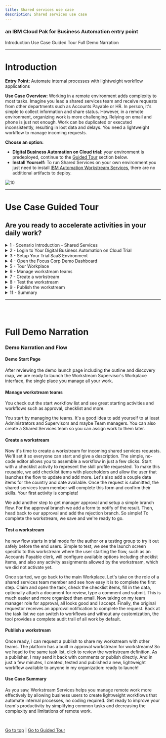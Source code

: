 ```yaml
---
title: Shared services use case
description: Shared services use case
---
```


### an IBM Cloud Pak for Business Automation entry point

<AnchorLinks>
  <AnchorLink>Introduction</AnchorLink>
  <AnchorLink>Use Case Guided Tour</AnchorLink>
  <AnchorLink>Full Demo Narration</AnchorLink>
</AnchorLinks>

***

# Introduction

**Entry Point:** Automate internal processes with lightweight workflow applications

**Use Case Overview:** Working in a remote environment adds complexity to most tasks. Imagine you lead a shared services team and receive requests from other departments such as Accounts Payable or HR. In person, it's simple to collect information and share status. However, in a remote environment, organizing work is more challenging. Relying on email and phone is just not enough. Work can be duplicated or executed inconsistently, resulting in lost data and delays. You need a lightweight workflow to manage incoming requests.

**Choose an option:**

  * **Digital Business Automation on Cloud trial:** your environment is predeployed, continue to the [Guided Tour](#use-case-guided-tour) section below.
  * **Install Yourself:** To run Shared Services on your own environment you just need to install <a href="https://www.ibm.com/support/knowledgecenter/SSYHZ8_20.0.x/com.ibm.dba.workstream/topics/con_rwf_intro.html" target="_blank">IBM Automation Workstream Services</a>, there are no additional artifacts to deploy.

 ![10](./images/Slide2.png)

***

# Use Case Guided Tour

## Are you ready to accelerate activities in your daily work?

<details>
<summary>1 - Scenario Introduction - Shared Services</summary>

<Row>
<Column colLg={5} colMd={5}>

**Demo Video**

<ArticleCard
    color="dark"
    title="Demo Video - Shared Services Request"
    subTitle="In this demo, you will learn how to use lightweight workflows to manage incoming requests"
    href="https://ibm.com"
    actionIcon="arrowRight"
    color="dark"
    >

![](./images/accountsPayableThumbnail.png)

</ArticleCard>
</Column>
<Column colLg={7} colMd={7}>

**Demo Outline**

[Full Demo Narration](#full-demo-narration)

1. Use Case Overview
1. Focus Corp Demo Dashboard review
1. Workstream Supervisor persona
    1. Workplace Tour
    1. Manage Workstream teams
    1. Create workstream
    1. Test workstream
    1. Publish workstream
1. Use case review and value of lightweight workflow applications

<br/>

</Column>
</Row>
<Row>
<Column colLg={4} colMd={4}>

**Discovery Map**

![1](./images/sharedServices_map.png)
<br/>

</Column>
<Column colLg={6} colMd={6}>

<br/>

</Column>
</Row>

[Go to top](#introduction) | [Go to Guided Tour](#use-case-guided-tour)

</details>

<details>
<summary>2 - Login to Your Digital Business Automation on Cloud Trial</summary>

Login to your Digital Business Automation on Cloud trial <a href="http://automationcloud.ibm.com" target="_blank">here</a> to access your portal.
<br/>
Don't have a trial yet? <a href="https://www.ibm.com/account/reg/us-en/signup?formid=urx-45706" target="_blank">Sign up</a> to get started or learn more about installing <a href="https://www.ibm.com/support/knowledgecenter/SSYHZ8_20.0.x/com.ibm.dba.workstream/topics/con_rwf_intro.html" target="_blank">IBM Automation Workstream Services</a> on your own platform.

 ![10](./images/Slide3.png)

[Go to top](#introduction) | [Go to Guided Tour](#use-case-guided-tour)

</details>

<details>
<summary>3 - Setup Your Trial SaaS Environment</summary>

<br/>

First time in your trial environment?  Here are some recommended setup steps to get the best experience!

### IMPORTANT - Assign Your Roles

<br/>

You will need to make sure you have the correct roles to use the environment.

1. Open the menu in the upper left.
1. Under **Administer subscriptions**, click **Access management**.
1. Locate or search for your user and ensure all environments (Development and so on) are activated.
1. Click the pencil icon on the right side of your user row and ensure at least the required roles are selected.
1. Optionally add all adinistrator roles as appropriate.

<br/>

<Row>
<Column colLg={4} colMd={4}>

**Required Roles**

![2](./images/required-roles.png)
<br/>

</Column>
<Column colLg={4} colMd={4}>

**All Administrator Roles**

![2](./images/all-admin-roles.png)
<br/>

</Column>
</Row>

### Setup your Process Portal

It is recommended to make the Focus Corp Demo Dashboard your default dashboard.

1. Log in to your **Process Portal** environment.
1. Under Dashboards click **Show more...** and click the icon next to **Focus Corp Demo Dashboard** and click the star icon.
1. Drag the right-side handle of that dashboard row to the top so this will load when you start Process Portal.

### Personalize your Process Portal

* Click the **Edit Profile** link in the upper left
* Add a picture
* Set notification settings as desired

<br/>

[Go to top](#introduction) | [Go to Guided Tour](#use-case-guided-tour)

</details>

<details>
<summary>4 - Open the Focus Corp Demo Dashboard</summary>

1. Open the menu in the upper left
2. Select **Production** and then **Run**
3. Click the **Process Portal** tile
4. Wait for the portal to load in a new browser window/tab

 ![11](./images/Slide4.png)

5. On the left menu, under the **Dashboards**, click **Show more/less…**
6. Click **Focus Corp Demos Dashboard**
7. Wait for the dashboard to load on the right

 ![12](./images/Slide5.png)

Start by reviewing the available demos, they all represent an entry point to business automation so you can easily get started.
<br/>

 ![13](./images/Slide6.png)

<br/>

When ready, click the green **Shared Services** button to launch the demo.

<br/>

[Go to top](#introduction) | [Go to Guided Tour](#use-case-guided-tour)

</details>

<details>
<summary>5 - Tour Workplace</summary>

#### Manage your work, don't let it manage you

<br/>
You are now a manager leading a Shared Services team that receives requests from other departments such as Accounts Payable or HR for assistance.
As a Workplace Supervisor, you decide to create a lightweight workflow appllication to manage incoming requests and avoid a disorganized email inbox.

 ![13](./images/Slide8.png)

<br/>

1. Check the tabs to learn more about the demo
    1. **Storyboard Outline**
    1. **Demo Discovery Map**

 ![13](./images/Slide9.png)

2. Navigate to the **Launch the Demo** tab and then click on the picture of the **Workstreams Supervisor**

 ![13](./images/Slide10.png)

3. Allow Workstreams to fully load and then look around.  If no one has used Workplace yet, it might be empty similar to below

 ![13](./images/Slide11.png)

<br/>

Once it is used, tasks and workflows will appear and the counters at the top will populate based on due date (On track and Overdue) and expected completion based on past performance (At risk). All views can be easily configured using built-in filter and search.

 ![13](./images/Slide12.png)

<br/>

4. Click on the blue **Start workflow** button highlighted in red above and review the activities and workflows available to launch, but do not launch any yet.

 ![13](./images/Slide13.png)

<br/>

5. When done, close the **Start workflow** dialog.

<br/>

[Go to top](#introduction) | [Go to Guided Tour](#use-case-guided-tour)

</details>

<details>
<summary>6 - Manage workstream teams</summary>

<br/>

To start using Workplace, you must first assign yourself, and any of your colleagues, a team; they control access to the Workplace environment.  You have administrative access previously set in **3 - Setup Your Trial SaaS Environment**, now let's add some Workstream teams.

<br/>

1. Click the menu grid icon in the upper right corner and select **Manage workstream teams** (Note, if you do not see this menu option, close the menu, wait a few seconds and try again, or check the roles you set in **3 - Setup Your Trial SaaS Environment** above)

 ![13](./images/Slide14.png)

<br/>

2. Click the radio button to the left of **Administrators** and wait for the right side list to load, which may be empty.

 ![13](./images/Slide15.png)

<br/>

3. Click the plus sign in the right side to search for and add a new user to the team.  It is recommended to add yourself to **Administrators** and **Configurators** and optionally **Team managers**.

 ![13](./images/Slide16.png)

<br/>

4. Optionally, create a new team named **Shared Services** and add yourself to represent assigning work to your team.
5. IMPORTANT: now that you have the correct teams set, refresh your browser window/tab to make the roles effective.
6. You will know once the role is effective when you click the menu grid icon in the upper right corner and see the following options.

 ![13](./images/Slide17.png)

<br/>

[Go to top](#introduction) | [Go to Guided Tour](#use-case-guided-tour)

</details>

<details>
<summary>7 - Create a workstream</summary>

<br/>

As the Workstream Supervisor, you are now ready to create a new workstream and publish it so the departments you work with, such as Accounts Payable and HR, can submit their requests in an organized manner.

<br/>

1. Click the menu grid icon in the upper right corner and select **Create workstreams**

 ![13](./images/Slide18.png)

<br/>

2. Review the workstreams provided with the platform as examples that you can keep or edit.
3. Once done reviewing, click the blue **New** button and configure your definition as pictured below, then click **Next** when ready.

 ![13](./images/Slide19.png)

> NOTE: selecting **All users** will allow any user in the system to submit a new request to your team; this could also be restricted to a team that you create, if desired.

<br/>

4. Review the workstream editor:
    1. Your workflow will show vertically on the left.
    1. The currently selected activity in your workflow is configurable on the right.
    1. A draft can be saved at any time
    1. The Save button will place the workflow in trial mode for testers to try out.

<br/>

 ![13](./images/Slide20.png)

<br/>

5. Name the first activity **Skill profile** and select **Checklist** as the type.
6. Scroll down on the right side to configure your workflow's first activity
    1. Add some checklist items.
    1. Select **Allow users to update the checklist at start** (it might make sense to use placeholders as depicted below).
    1. Select to add data items and click the plus sign to add new data followed by selecting each of them to add them to this activity.
    1. Click **Who is responsible for this activity** and choose either **Shared Services**, if you created that optional team and added yourself, or **All users**.  Note, if you leave this screen to go check the teams, be sure to save a draft first.


 ![13](./images/Slide21.png)

<br/>

 ![13](./images/Slide22.png)

<br/>

 ![13](./images/Slide23.png)

<br/>

7. When you are ready to create your second activity, click the plus icon at the bottom or you can also click the plus icon in the left side vertical workflow diagram.
8. Name the second activity **Approve Resource** and select **Approval** as the type.  This creates a two-way branch in the flow.

 ![13](./images/Slide24.png)

<br/>

9. Click the plus sign next to **If approved** to add a third activity for that branch.
10. Name the third activity **Approval Notification** and select **Form** as the type.  Optionally add some data to send back and select Read only.

 ![13](./images/Slide25.png)

<br/>

11. In the left diagram, click **Approve Resource** to select it, then click the plus sign next to **If rejected** to add a fourth and final activity for the other approval branch.
12. Name the fourth activity **Denial Notification** and select **Form** as the type.  Optionally add the data as Read only.
13. You may wish to change the **Who is responsible for this activity** selection and set the two notification activities to **The user who starts the workstream** and/or the approval activity to **Team managers** (just make sure you are a member of the selected team).
14. When complete, scroll to the top and click the blue **Save** button to put the workflow in trial mode

 ![13](./images/Slide26.png)

<br/>

### Congratulations, you created your first lightweight workflow!

<br/>

[Go to top](#introduction) | [Go to Guided Tour](#use-case-guided-tour)

</details>

<details>
<summary>8 - Test the workstream</summary>

<br/>

It is time to test your new workstream. There is a built in Testers group that allows you to delegate this role but for now, let us test ourselves.

1. You should be at the **Create workstreams** screen but if you are not, click the menu grid icon in the upper right corner and select **Create workstreams**.
2. Locate the new workstream you just created and click the three-dot menu on the right, then select **Test**.

 ![13](./images/Slide27.png)

<br/>

3. The initialization screen is specific to this workflow; read the instructions and scroll down to customize the checklist available to you as the workflow starter.

 ![13](./images/Slide28.png)

<br/>

4. Once ready, scroll to the top right and click the blue **Start workstream** button.
5. To run the first task, click the menu grid icon in the upper right corner and select **Workplace**
6. You should see a **Skill profile** task in the list, click the name and claim it.

> Note: if you do not see the task in the list, you can either click the magnifying glass and search for **skill** or click the browser refresh button.  The task list may not refresh automatically in some browsers so searching should be faster than a full refresh.

 ![13](./images/Slide29.png)

<br/>

You are now a shared services resource on the team you lead, selecting a request to confirm your skill profile.

<br/>

7. Check off the items in the checklist, fill in the data fields, optionally upload a document or picture to include securely in the request, optionally add a comment and submit the task.

 ![13](./images/Slide30.png)

<br/>

8. Back at the task list, search for **Approve Resource** as needed and claim the task.

 ![13](./images/Slide31.png)

<br/>

You are now the Shared Services team manager again, time to approve or decline the request.

<br/>

9. Review the approval screen, note the data is read-only by default and the comments from the previous task are present.
10. Either **Reject** or **Approve** the request.

 ![13](./images/Slide32.png)

<br/>

You will now take on the role of the submitter/requestor such as Accounts Payable.

<br/>

11. Search for **Notification** as needed and claim the task.

 ![13](./images/Slide33.png)

<br/>

12. Review the notification, including the data and comments.
13. When done, click **Complete** at the upper right.

 ![13](./images/Slide34.png)

<br/>

[Go to top](#introduction) | [Go to Guided Tour](#use-case-guided-tour)

</details>

<details>
<summary>9 - Publish the workstream</summary>

<br/>

After testing, you are ready to publish your new workflow.

1. Click the menu grid icon in the upper right corner and select **Create workstreams**
2. Locate the new workstream you just created and click the three-dot menu on the right, then select **Request publish**.

 ![13](./images/Slide35.png)

<br/>

The system has a built-in workflow for approving and publishing: a workstream for publishing workstreams!

3. Choose to **Assign to any publisher** and click **Assign**

 ![13](./images/Slide36.png)

<br/>

You should see the workflow now in the **Published requested** status.

 ![13](./images/Slide37.png)

<br/>

4. Click the menu grid icon in the upper right corner and select **Workplace**.
5. Locate or search for the task titled **Workstream review...** and click to claim it.

 ![13](./images/Slide38.png)

<br/>

6. Review the workstream and note the **Read-only** notice next to the name.
7. Once you are done, click to **Publish** the workflow.

 ![13](./images/Slide39.png)

<br/>

8. Click **Start workflow** and locate the just published workflow to launch.

 ![13](./images/Slide40.png)

<br/>

### In just a few minutes, you created, tested and published a new, lightweight workflow available to anyone in your organization!

<br/>

[Go to top](#introduction) | [Go to Guided Tour](#use-case-guided-tour)

</details>

<details>
<summary>11 - Summary</summary>

<br/>

As you saw, Workstream Services helps you manage remote work more effectively by allowing business users to create lightweight workflows that automate internal processes, no coding required. Get ready to improve your team's productivity by simplifying common tasks and decreasing the complexity and limitations of remote work.

<br/>

[Go to top](#introduction) | [Go to Guided Tour](#use-case-guided-tour)

</details>

***

<br/>
<br/>

# Full Demo Narration

### Demo Narration and Flow

#### Demo Start Page

After reviewing the demo launch page including the outline and discovery map, we are ready to launch the Workstream Supervisor's Workplace interface, the single place you manage all your work.

#### Manage workstream teams

You check out the start workflow list and see great starting activities and workflows such as approval, checklist and more.

You start by managing the teams.  It's a good idea to add yourself to at least Administrators and Supervisors and maybe Team managers.  You can also create a Shared Services team so you can assign work to them later.

#### Create a workstream

Now it's time to create a workstream for incoming shared services requests.  We'll set it so everyone can start and give a description.  The simple, no-code editor allows you to assemble a workflow in just a few clicks.  Start with a checklist activity to represent the skill profile requested.  To make this reusable, we add checklist items with placeholders and allow the user that launches the flow to update and add more.  Let's also add a couple data items for the country and date available.  Once the request is submitted, the shared services team member will complete this form and confirm their skills.  Your first activity is complete!

We add another step to get manager approval and setup a simple branch flow.  For the approval branch we add a form to notify of the result.  Then, head back to our approval and add the rejection branch.  So simple!  To complete the workstream, we save and we're ready to go.

#### Test a workstream

he new flow starts in trial mode for the author or a testing group to try it out safely before the end users.  Simple to test, we see the launch screen specific to this workstream where the user starting the flow, such as an Accounts Payable clerk, will configure available options including checklist items, and also any activity assignments allowed by the workstream, which we did not activate yet.

Once started, we go back to the main Workplace.  Let's take on the role of a shared services team member and see how easy it is to complete the first step. Claim and open the task, check the checklist items, fill in the data, optionally attach a document for review, type a comment and submit.  This is much easier and more organized than email.  Now taking on my team manager role for approval, all looks good and I accept.  Finally, the original requestor receives an approval notification to complete the request. Back at the task list we can switch to workflows and without any customization, the tool provides a complete audit trail of all work by default.

#### Publish a workstream

Once ready, I can request a publish to share my workstream with other teams.  The platform has a built in approval workstream for workstreams!  So we head to the same task list, click to review the workstream definition.  As a publisher, I may send it back with comments or publish directly.  And in just a few minutes, I created, tested and published a new, lightweight workflow available to anyone in my organization: ready to launch!

#### Use Case Summary

As you saw, Workstream Services helps you manage remote work more effectively by allowing business users to create lightweight workflows that automate internal processes, no coding required. Get ready to improve your team's productivity by simplifying common tasks and decreasing the complexity and limitations of remote work.


<br/>

[Go to top](#introduction) | [Go to Guided Tour](#use-case-guided-tour)
